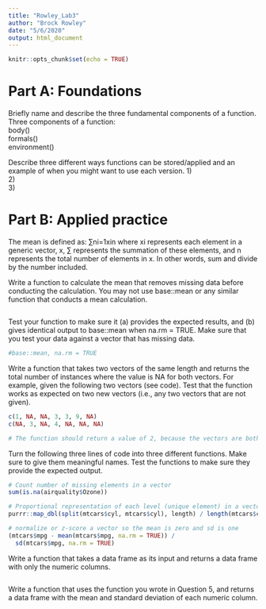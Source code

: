 ```yaml
---
title: "Rowley_Lab3"
author: "Brock Rowley"
date: "5/6/2020"
output: html_document
---
```


```r
knitr::opts_chunk$set(echo = TRUE)
```

# Part A: Foundations
Briefly name and describe the three fundamental components of a function.  
Three components of a function:  
body()  
formals()  
environment()  

Describe three different ways functions can be stored/applied and an example of when you might want to use each version.
1)  
2)  
3)  

# Part B: Applied practice
The mean is defined as:
∑ni=1xin where xi represents each element in a generic vector, x, ∑ represents the summation of these elements, and n represents the total number of elements in x. In other words, sum and divide by the number included.

Write a function to calculate the mean that removes missing data before conducting the calculation. You may not use base::mean or any similar function that conducts a mean calculation.
```r

```

Test your function to make sure it (a) provides the expected results, and (b) gives identical output to base::mean when na.rm = TRUE. Make sure that you test your data against a vector that has missing data.
```r

#base::mean, na.rm = TRUE
```

Write a function that takes two vectors of the same length and returns the total number of instances where the value is NA for both vectors. For example, given the following two vectors (see code). Test that the function works as expected on two new vectors (i.e., any two vectors that are not given).
```r

c(1, NA, NA, 3, 3, 9, NA)
c(NA, 3, NA, 4, NA, NA, NA)

# The function should return a value of 2, because the vectors are both NA at the third and seventh locations.
```

Turn the following three lines of code into three different functions. Make sure to give them meaningful names. Test the functions to make sure they provide the expected output.
```r
# Count number of missing elements in a vector
sum(is.na(airquality$Ozone))
```

```r
# Proportional representation of each level (unique element) in a vector
purrr::map_dbl(split(mtcars$cyl, mtcars$cyl), length) / length(mtcars$cyl)
```

```r
# normalize or z-score a vector so the mean is zero and sd is one
(mtcars$mpg - mean(mtcars$mpg, na.rm = TRUE)) / 
  sd(mtcars$mpg, na.rm = TRUE)
```

Write a function that takes a data frame as its input and returns a data frame with only the numeric columns.
```r

```

Write a function that uses the function you wrote in Question 5, and returns a data frame with the mean and standard deviation of each numeric column.
```r

```
